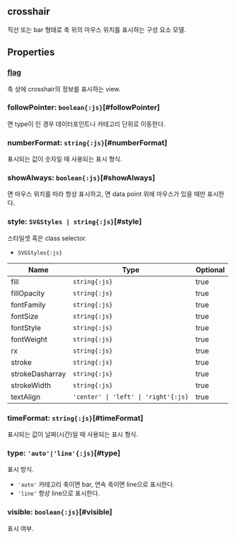 ## **crosshair**
직선 또는 bar 형태로 축 위의 마우스 위치를 표시하는 구성 요소 모델.
## Properties

### [flag](./crosshair/flag)
축 상에 crosshair의 정보를 표시하는 view.  
<DefaultValue value="undefined" contents=""></DefaultValue>
### followPointer: `boolean{:js}`[#followPointer]
<Content type="keyword" value="false"></Content>면 type이 <Content type="expression" value="'line'"></Content>인 경우 데이터포인트나 카테고리 단위로 이동한다.  
<DefaultValue value="true" contents=""></DefaultValue>
### numberFormat: `string{:js}`[#numberFormat]
표시되는 값이 숫자일 때 사용되는 표시 형식.  
<DefaultValue value="'#,##0.#'" contents=""></DefaultValue>
### showAlways: `boolean{:js}`[#showAlways]
<Content type="keyword" value="true"></Content>면 마우스 위치를 따라 항상 표시하고, <Content type="keyword" value="false"></Content>면 data point 위에 마우스가 있을 때만 표시한다.  
<DefaultValue value="true" contents=""></DefaultValue>
### style: `SVGStyles | string{:js}`[#style]
스타일셋 혹은 class selector.  
- `SVGStyles{:js}` 

| Name | Type | Optional |  
| ----- | ----- | ----- |  
| fill | `string{:js}` | true |  
| fillOpacity | `string{:js}` | true |  
| fontFamily | `string{:js}` | true |  
| fontSize | `string{:js}` | true |  
| fontStyle | `string{:js}` | true |  
| fontWeight | `string{:js}` | true |  
| rx | `string{:js}` | true |  
| stroke | `string{:js}` | true |  
| strokeDasharray | `string{:js}` | true |  
| strokeWidth | `string{:js}` | true |  
| textAlign | `'center' \| 'left' \| 'right'{:js}` | true |<DefaultValue value="undefined" contents=""></DefaultValue>
### timeFormat: `string{:js}`[#timeFormat]
표시되는 값이 날짜(시간)일 때 사용되는 표시 형식.  
<DefaultValue value="'yyyy-MM-dd" contents="HH:mm'"></DefaultValue>
### type: `'auto'|'line'{:js}`[#type]
표시 방식.  
- `'auto'` 카테고리 축이면 bar, 연속 축이면 line으로 표시한다.
- `'line'` 항상 line으로 표시한다.

<DefaultValue value="'auto'" contents=""></DefaultValue>
### visible: `boolean{:js}`[#visible]
표시 여부.  
<DefaultValue value="true" contents=""></DefaultValue>